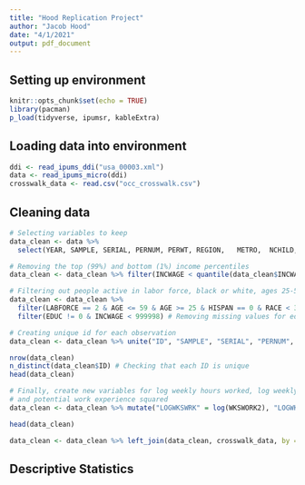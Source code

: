 ```yaml
---
title: "Hood Replication Project"
author: "Jacob Hood"
date: "4/1/2021"
output: pdf_document
---
```


## Setting up environment 
```r
knitr::opts_chunk$set(echo = TRUE)
library(pacman)
p_load(tidyverse, ipumsr, kableExtra)
```

## Loading data into environment
```r
ddi <- read_ipums_ddi("usa_00003.xml")
data <- read_ipums_micro(ddi)
crosswalk_data <- read.csv("occ_crosswalk.csv")
```

## Cleaning data
```r
# Selecting variables to keep 
data_clean <- data %>%
  select(YEAR, SAMPLE, SERIAL, PERNUM, PERWT, REGION,	METRO,	NCHILD,	NCHLT5,	SEX, AGE,	MARST, RACE, HISPAN, BPL, EDUC, LABFORCE,	CLASSWKR, OCC1990,	WKSWORK2,	UHRSWORK, INCWAGE)
```

```r
# Removing the top (99%) and bottom (1%) income percentiles 
data_clean <- data_clean %>% filter(INCWAGE < quantile(data_clean$INCWAGE, 0.99) & INCWAGE > quantile(data_clean$INCWAGE, 0.01))
```

```r
# Filtering out people active in labor force, black or white, ages 25-59, and not Hispanic
data_clean <- data_clean %>% 
  filter(LABFORCE == 2 & AGE <= 59 & AGE >= 25 & HISPAN == 0 & RACE < 3) %>%
  filter(EDUC != 0 & INCWAGE < 999998) # Removing missing values for education and income
```

```r
# Creating unique id for each observation 
data_clean <- data_clean %>% unite("ID", "SAMPLE", "SERIAL", "PERNUM", remove = T)

nrow(data_clean)
n_distinct(data_clean$ID) # Checking that each ID is unique 
head(data_clean)
```

```r
# Finally, create new variables for log weekly hours worked, log weekly wage, potential work experience,
# and potential work experience squared 
data_clean <- data_clean %>% mutate("LOGWKSWRK" = log(WKSWORK2), "LOGWKWAGE" = log(INCWAGE/52), "PWRKEXP" = (AGE - EDUC - 6), "SQ_PWRKEXP" = PWRKEXP^2)

head(data_clean)
```

```r
data_clean <- data_clean %>% left_join(data_clean, crosswalk_data, by = "occ1990")
```

## Descriptive Statistics 
